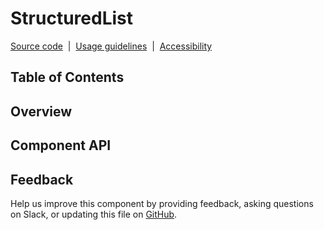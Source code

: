 
# StructuredList

[Source code](https://github.com/carbon-design-system/carbon/tree/main/packages/react/src/components/StructuredList)
&nbsp;|&nbsp;
[Usage guidelines](https://www.carbondesignsystem.com/components/structured-list/usage)
&nbsp;|&nbsp;
[Accessibility](https://www.carbondesignsystem.com/components/structured-list/accessibility)

## Table of Contents

## Overview

## Component API

<ArgTypes />

## Feedback

Help us improve this component by providing feedback, asking questions on Slack,
or updating this file on
[GitHub](https://github.com/carbon-design-system/carbon/edit/main/packages/react/src/components/StructuredList/StructuredList.mdx).
